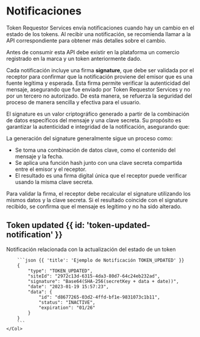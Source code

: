 # Notificaciones

Token Requestor Services envía notificaciones cuando hay un cambio en el estado de los
tokens. Al recibir una notificación, se recomienda llamar a la API correspondiente para
obtener más detalles sobre el cambio.

Antes de consumir esta API debe existir en la plataforma un comercio registrado en la
marca y un token anteriormente dado.

Cada notificación incluye una firma **signature**, que debe ser validada por el receptor para
confirmar que la notificación proviene del emisor que es una fuente legítima y esperada.
Esta firma permite verificar la autenticidad del mensaje, asegurando que fue enviado por
Token Requestor Services y no por un tercero no autorizado. De esta manera, se refuerza la
seguridad del proceso de manera sencilla y efectiva para el usuario.

El signature es un valor criptográfico generado a partir de la combinación de datos
específicos del mensaje y una clave secreta. Su propósito es garantizar la autenticidad e
integridad de la notificación, asegurando que:

La generación del signature generalmente sigue un proceso como:
- Se toma una combinación de datos clave, como el contenido del mensaje y la fecha.
- Se aplica una función hash junto con una clave secreta compartida entre el emisor y
el receptor.
- El resultado es una firma digital única que el receptor puede verificar usando la
misma clave secreta.

Para validar la firma, el receptor debe recalcular el signature utilizando los mismos datos y
la clave secreta. Si el resultado coincide con el signature recibido, se confirma que el
mensaje es legítimo y no ha sido alterado.

## Token updated {{ id: 'token-updated-notification' }}
Notificación relacionada con la actualización del estado de un token


<Row>
    <Col>
        <ApiReader
            path="/notifications"
            method="POST"
            api={props.refs}
        />
    </Col>
    <Col sticky>

        ```json {{ 'title': 'Ejemplo de Notificación TOKEN_UPDATED' }}
        {
            "type": "TOKEN_UPDATED",
            "siteId": "2972c13d-6315-4da3-80d7-64c24eb232ad",
            "signature": "Base64(SHA-256(secretKey + data + date))",
            "date": "2023-01-19 15:57:23",
            "data": {
                "id": "d8677265-03d2-4ffd-bf1e-9831073c1b11",
                "status": "INACTIVE",
                "expiration": "01/26"
            }
        }
        ```
    </Col>
</Row>


